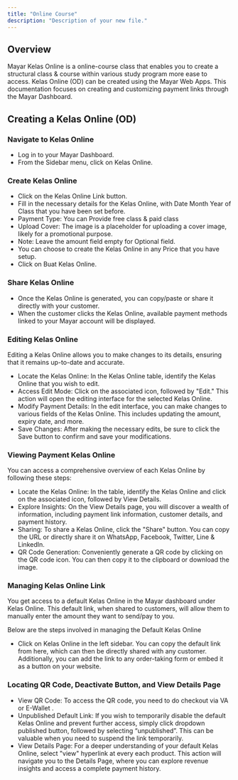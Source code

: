 ```yaml
---
title: "Online Course"
description: "Description of your new file."
---
```


## Overview

Mayar Kelas Online is a online-course class that enables you to create a structural class & course within various study program more ease to access. Kelas Online (OD) can be created using the Mayar Web Apps. This documentation focuses on creating and customizing payment links through the Mayar Dashboard.

## Creating a Kelas Online (OD)

### Navigate to Kelas Online

- Log in to your Mayar Dashboard.
- From the Sidebar menu, click on Kelas Online.

### Create Kelas Online

- Click on the Kelas Online Link button.
- Fill in the necessary details for the Kelas Online, with Date Month Year of Class that you have been set before.
- Payment Type: You can Provide free class & paid class
- Upload Cover: The image is a placeholder for uploading a cover image, likely for a promotional purpose.
- Note: Leave the amount field empty for Optional field.
- You can choose to create the Kelas Online in any Price that you have setup.
- Click on Buat Kelas Online.

### Share Kelas Online

- Once the Kelas Online is generated, you can copy/paste or share it directly with your customer.
- When the customer clicks the Kelas Online, available payment methods linked to your Mayar account will be displayed.

### Editing Kelas Online

Editing a Kelas Online allows you to make changes to its details, ensuring that it remains up-to-date and accurate.

- Locate the Kelas Online: In the Kelas Online table, identify the Kelas Online that you wish to edit.
- Access Edit Mode: Click on the associated icon, followed by "Edit." This action will open the editing interface for the selected Kelas Online.
- Modify Payment Details: In the edit interface, you can make changes to various fields of the Kelas Online. This includes updating the amount, expiry date, and more.
- Save Changes: After making the necessary edits, be sure to click the Save button to confirm and save your modifications.

### Viewing Payment Kelas Online

You can access a comprehensive overview of each Kelas Online by following these steps:

- Locate the Kelas Online: In the table, identify the Kelas Online and click on the associated icon, followed by View Details.
- Explore Insights: On the View Details page, you will discover a wealth of information, including payment link information, customer details, and payment history.
- Sharing: To share a Kelas Online, click the "Share" button. You can copy the URL or directly share it on WhatsApp, Facebook, Twitter, Line & LinkedIn.
- QR Code Generation: Conveniently generate a QR code by clicking on the QR code icon. You can then copy it to the clipboard or download the image.

### Managing Kelas Online Link

You get access to a default Kelas Online in the Mayar dashboard under Kelas Online. This default link, when shared to customers, will allow them to manually enter the amount they want to send/pay to you.

Below are the steps involved in managing the Default Kelas Online

- Click on Kelas Online in the left sidebar. You can copy the default link from here, which can then be directly shared with any customer. Additionally, you can add the link to any order-taking form or embed it as a button on your website.

### Locating QR Code, Deactivate Button, and View Details Page

- View QR Code: To access the QR code, you need to do checkout via VA or E-Wallet .
- Unpublished Default Link: If you wish to temporarily disable the default Kelas Online and prevent further access, simply click dropdown published button, followed by selecting “unpublished”. This can be valuable when you need to suspend the link temporarily.
- View Details Page: For a deeper understanding of your default Kelas Online, select "view" hyperlink at every each product. This action will navigate you to the Details Page, where you can explore revenue insights and access a complete payment history.